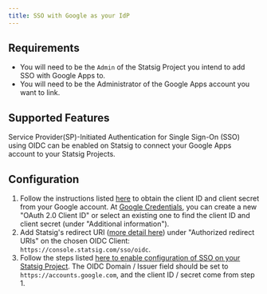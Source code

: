 ```yaml
---
title: SSO with Google as your IdP
---
```

## Requirements

- You will need to be the `Admin` of the Statsig Project you intend to add SSO with Google Apps to.
- You will need to be the Administrator of the Google Apps account you want to link.

## Supported Features

Service Provider(SP)-Initiated Authentication for Single Sign-On (SSO) using OIDC can be enabled on Statsig to connect your Google Apps account to your Statsig Projects.

## Configuration

1. Follow the instructions listed [here](https://developers.google.com/identity/openid-connect/openid-connect#getcredentials) to obtain the client ID and client secret from your Google account. At [Google Credentials](https://console.cloud.google.com/apis/credentials), you can create a new "OAuth 2.0 Client ID" or select an existing one to find the client ID and client secret (under "Additional information").
2. Add Statsig's redirect URI ([more detail here](/access-management/sso/overview#configuration)) under "Authorized redirect URIs" on the chosen OIDC Client: `https://console.statsig.com/sso/oidc`. 
2. Follow the steps listed [here to enable configuration of SSO on your Statsig Project](/access-management/sso/overview#configuration). The OIDC Domain / Issuer field should be set to `https://accounts.google.com`, and the client ID / secret come from step 1.
